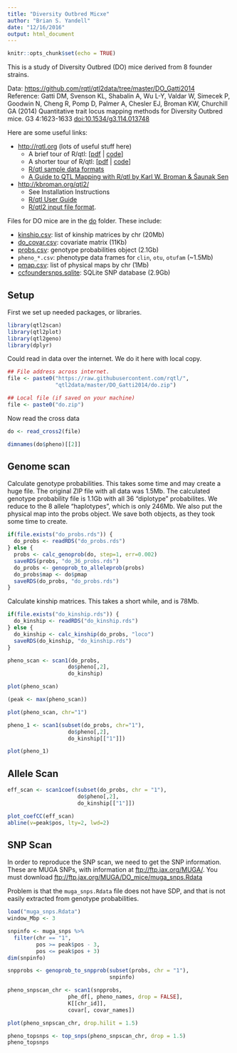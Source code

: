 ```yaml
---
title: "Diversity Outbred Micxe"
author: "Brian S. Yandell"
date: "12/16/2016"
output: html_document
---
```


```r
knitr::opts_chunk$set(echo = TRUE)
```

This is a study of Diversity Outbred (DO) mice derived from 8 founder strains.

Data: <https://github.com/rqtl/qtl2data/tree/master/DO_Gatti2014>  
Reference: Gatti DM, Svenson KL, Shabalin A, Wu L-Y, Valdar W, Simecek P, Goodwin N, Cheng R, Pomp D, Palmer A, Chesler EJ, Broman KW, Churchill GA (2014) Quantitative trait locus mapping methods for Diversity Outbred mice. G3 4:1623-1633 [doi:10.1534/g3.114.013748](http://dx.doi.org/10.1534/g3.114.013748)

Here are some useful links:

- <http://rqtl.org> (lots of useful stuff here)
    + A brief tour of R/qtl: [[pdf](http://rqtl.org/tutorials/rqtltour.pdf) | [code](http://rqtl.org/tutorials/rqtltour.R)]
    + A shorter tour of R/qtl: [[pdf](http://rqtl.org/tutorials/rqtltour2.pdf) | [code](http://rqtl.org/tutorials/rqtltour2.R)]
    + [R/qtl sample data formats](http://rqtl.org/sampledata/)
    + [A Guide to QTL Mapping with R/qtl by Karl W. Broman & Śaunak Sen](http://www.rqtl.org/book/)
- <http://kbroman.org/qtl2/>
    + See Installation Instructions
    + [R/qtl User Guide](http://kbroman.org/qtl2/assets/vignettes/user_guide.html)
    + [R/qtl2 input file format](http://kbroman.org/qtl2/assets/vignettes/input_files.html).

Files for DO mice are in the [do](do) folder. These include:

- [kinship.csv](do/kinship.csv): list of kinship matrices by chr (20Mb)
- [do_covar.csv](do/covar.csv): covariate matrix (11Kb)
- [probs.csv](do/probs.csv): genotype probabilities object (2.1Gb)
- `pheno_*.csv`: phenotype data frames for `clin`, `otu`, `otufam` (~1.5Mb)
- [pmap.csv](do/pmap.csv): list of physical maps by chr (1Mb)
- [ccfoundersnps.sqlite](do/ccfoundersnps.sqlite): SQLite SNP database (2.9Gb)

## Setup

First we set up needed packages, or libraries.

```r
library(qtl2scan)
library(qtl2plot)
library(qtl2geno)
library(dplyr)
```

Could read in data over the internet. We do it here with local copy.

```r
## File address across internet.
file <- paste0("https://raw.githubusercontent.com/rqtl/",
               "qtl2data/master/DO_Gatti2014/do.zip")
```

```r
## Local file (if saved on your machine)
file <- paste0("do.zip")
```

Now read the cross data

```r
do <- read_cross2(file)
```

```r
dimnames(do$pheno)[[2]]
```

## Genome scan

Calculate genotype probabilities. This takes some time and may create a huge file.
The original ZIP file with all data was 1.5Mb.
The calculated genotype probability file is 1.1Gb with all 36 "diplotype" probabilites.
We reduce to the 8 allele "haplotypes", which is only 246Mb.
We also put the physical map into the probs object.
We save both objects, as they took some time to create.


```r
if(file.exists("do_probs.rds")) {
  do_probs <- readRDS("do_probs.rds")
} else {
  probs <- calc_genoprob(do, step=1, err=0.002)
  saveRDS(probs, "do_36_probs.rds")
  do_probs <- genoprob_to_alleleprob(probs)
  do_probs$map <- do$pmap
  saveRDS(do_probs, "do_probs.rds")
}
```

Calculate kinship matrices. This takes a short while, and is 78Mb.

```r
if(file.exists("do_kinship.rds")) {
  do_kinship <- readRDS("do_kinship.rds")
} else {
  do_kinship <- calc_kinship(do_probs, "loco")
  saveRDS(do_kinship, "do_kinship.rds")
}
```

```r
pheno_scan <- scan1(do_probs, 
                   do$pheno[,2],
                   do_kinship)
```

```r
plot(pheno_scan)
```

```r
(peak <- max(pheno_scan))
```

```r
plot(pheno_scan, chr="1")
```

```r
pheno_1 <- scan1(subset(do_probs, chr="1"),
                   do$pheno[,2],
                   do_kinship[["1"]])
```

```r
plot(pheno_1)
```

## Allele Scan

```r
eff_scan <- scan1coef(subset(do_probs, chr = "1"), 
                      do$pheno[,2],
                      do_kinship[["1"]])
```

```r
plot_coefCC(eff_scan)
abline(v=peak$pos, lty=2, lwd=2)
```


## SNP Scan

In order to reproduce the SNP scan, we need to get the SNP information.
These are MUGA SNPs, with information at <ftp://ftp.jax.org/MUGA/>.
You must download <ftp://ftp.jax.org/MUGA/DO_mice/muga_snps.Rdata>

Problem is that the `muga_snps.Rdata` file does not have SDP,
and that is not easily extracted from genotype probabilities.

```r
load("muga_snps.Rdata")
window_Mbp <- 3
```


```r
snpinfo <- muga_snps %>%
  filter(chr == "1",
         pos >= peak$pos - 3,
         pos <= peak$pos + 3)
dim(snpinfo)
```


```r
snpprobs <- genoprob_to_snpprob(subset(probs, chr = "1"),
                                snpinfo)
```

```r
pheno_snpscan_chr <- scan1(snpprobs, 
                   phe_df[, pheno_names, drop = FALSE],
                   K[[chr_id]],
                   covar[, covar_names])
```

```r
plot(pheno_snpscan_chr, drop.hilit = 1.5)
```

```r
pheno_topsnps <- top_snps(pheno_snpscan_chr, drop = 1.5)
pheno_topsnps
```

